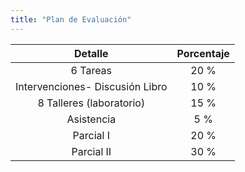 ```yaml
---
title: "Plan de Evaluación"
---
```


|             Detalle             | Porcentaje |
|:-------------------------------:|:----------:|
|            6 Tareas             |    20 %    |
| Intervenciones- Discusión Libro |    10 %    |
|    8 Talleres (laboratorio)     |    15 %    |
|           Asistencia            |    5 %     |
|            Parcial I            |    20 %    |
|           Parcial II            |    30 %    |
